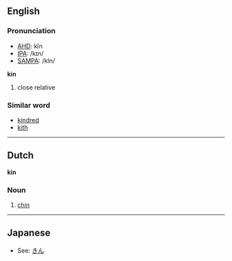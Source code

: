 ==English==
===Pronunciation===
*[[w:AHD|AHD]]: kĭn
*[[w:IPA|IPA]]: /kɪn/
*[[w:SAMPA|SAMPA]]: /kIn/

'''kin'''

#close relative

===Similar word===
*[[kindred]]
*[[kith]]

----

==Dutch==
'''kin'''

===Noun===

# [[chin]]

----

==Japanese==
*See: [[きん]]